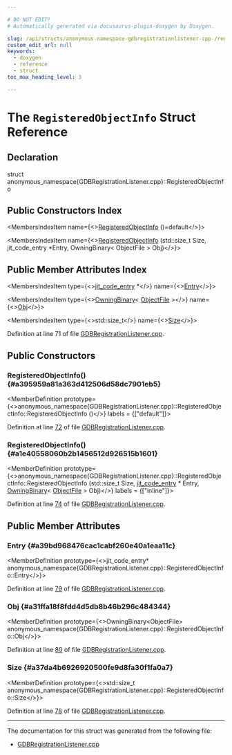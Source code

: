 ```yaml
---

# DO NOT EDIT!
# Automatically generated via docusaurus-plugin-doxygen by Doxygen.

slug: /api/structs/anonymous-namespace-gdbregistrationlistener-cpp-/registeredobjectinfo
custom_edit_url: null
keywords:
  - doxygen
  - reference
  - struct
toc_max_heading_level: 3

---
```





# The `RegisteredObjectInfo` Struct Reference

<DoxygenPage pluginConfig={pluginConfig}>



## Declaration

<CodeBlock>struct anonymous_namespace{GDBRegistrationListener.cpp}::RegisteredObjectInfo</CodeBlock>

## Public Constructors Index

<MembersIndex>

<MembersIndexItem
  name={<><a href="#a395959a81a363d412506d58dc7901eb5">RegisteredObjectInfo</a> ()=default</>}>
</MembersIndexItem>

<MembersIndexItem
  name={<><a href="#a1e40558060b2b1456512d926515b1601">RegisteredObjectInfo</a> (std::size&#95;t Size, jit&#95;code&#95;entry &#42;Entry, OwningBinary&lt; ObjectFile &gt; Obj)</>}>
</MembersIndexItem>

</MembersIndex>

## Public Member Attributes Index

<MembersIndex>

<MembersIndexItem
  type={<><a href="/docs/api/structs/jit-code-entry">jit&#95;code&#95;entry</a> &#42;</>}
  name={<><a href="#a39bd968476cac1cabf260e40a1eaa11c">Entry</a></>}>
</MembersIndexItem>

<MembersIndexItem
  type={<><a href="/docs/api/classes/llvm/object/owningbinary">OwningBinary</a>&lt; <a href="/docs/api/classes/llvm/object/objectfile">ObjectFile</a> &gt;</>}
  name={<><a href="#a31ffa18f8fdd4d5db8b46b296c484344">Obj</a></>}>
</MembersIndexItem>

<MembersIndexItem
  type={<>std::size&#95;t</>}
  name={<><a href="#a37da4b6926920500fe9d8fa30f1fa0a7">Size</a></>}>
</MembersIndexItem>

</MembersIndex>


Definition at line 71 of file <a href="/docs/api/files/lib/lib/executionengine/gdbregistrationlistener-cpp">GDBRegistrationListener.cpp</a>.

<SectionDefinition>

## Public Constructors

### RegisteredObjectInfo() {#a395959a81a363d412506d58dc7901eb5}

<MemberDefinition
  prototype={<>anonymous&#95;namespace&#123;GDBRegistrationListener.cpp&#125;::RegisteredObjectInfo::RegisteredObjectInfo ()</>}
  labels = {["default"]}>

Definition at line <a href="/docs/api/files/lib/lib/executionengine/gdbregistrationlistener-cpp/#l00072">72</a> of file <a href="/docs/api/files/lib/lib/executionengine/gdbregistrationlistener-cpp">GDBRegistrationListener.cpp</a>.
</MemberDefinition>

### RegisteredObjectInfo() {#a1e40558060b2b1456512d926515b1601}

<MemberDefinition
  prototype={<>anonymous&#95;namespace&#123;GDBRegistrationListener.cpp&#125;::RegisteredObjectInfo::RegisteredObjectInfo (std::size&#95;t Size, <a href="/docs/api/structs/jit-code-entry">jit&#95;code&#95;entry</a> &#42; Entry, <a href="/docs/api/classes/llvm/object/owningbinary">OwningBinary</a>&lt; <a href="/docs/api/classes/llvm/object/objectfile">ObjectFile</a> &gt; Obj)</>}
  labels = {["inline"]}>

Definition at line <a href="/docs/api/files/lib/lib/executionengine/gdbregistrationlistener-cpp/#l00074">74</a> of file <a href="/docs/api/files/lib/lib/executionengine/gdbregistrationlistener-cpp">GDBRegistrationListener.cpp</a>.
</MemberDefinition>

</SectionDefinition>

<SectionDefinition>

## Public Member Attributes

### Entry {#a39bd968476cac1cabf260e40a1eaa11c}

<MemberDefinition
  prototype={<>jit&#95;code&#95;entry&#42; anonymous&#95;namespace&#123;GDBRegistrationListener.cpp&#125;::RegisteredObjectInfo::Entry</>}>

Definition at line <a href="/docs/api/files/lib/lib/executionengine/gdbregistrationlistener-cpp/#l00079">79</a> of file <a href="/docs/api/files/lib/lib/executionengine/gdbregistrationlistener-cpp">GDBRegistrationListener.cpp</a>.
</MemberDefinition>

### Obj {#a31ffa18f8fdd4d5db8b46b296c484344}

<MemberDefinition
  prototype={<>OwningBinary&lt;ObjectFile&gt; anonymous&#95;namespace&#123;GDBRegistrationListener.cpp&#125;::RegisteredObjectInfo::Obj</>}>

Definition at line <a href="/docs/api/files/lib/lib/executionengine/gdbregistrationlistener-cpp/#l00080">80</a> of file <a href="/docs/api/files/lib/lib/executionengine/gdbregistrationlistener-cpp">GDBRegistrationListener.cpp</a>.
</MemberDefinition>

### Size {#a37da4b6926920500fe9d8fa30f1fa0a7}

<MemberDefinition
  prototype={<>std::size&#95;t anonymous&#95;namespace&#123;GDBRegistrationListener.cpp&#125;::RegisteredObjectInfo::Size</>}>

Definition at line <a href="/docs/api/files/lib/lib/executionengine/gdbregistrationlistener-cpp/#l00078">78</a> of file <a href="/docs/api/files/lib/lib/executionengine/gdbregistrationlistener-cpp">GDBRegistrationListener.cpp</a>.
</MemberDefinition>

</SectionDefinition>

<hr/>

The documentation for this struct was generated from the following file:

<ul>
<li><a href="/docs/api/files/lib/lib/executionengine/gdbregistrationlistener-cpp">GDBRegistrationListener.cpp</a></li>
</ul>

</DoxygenPage>
